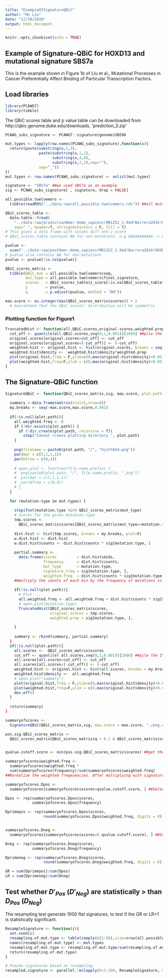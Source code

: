```yaml
---
title: "ExampleOfSignatureQBiC"
author: "Mo Liu"
date: "12/30/2020"
output: html_document
---
```


```r
knitr::opts_chunk$set(echo = TRUE)
```

## Example of Signature-QBiC for HOXD13 and mutational signature SBS7a

This is the example shown in Figure 1b of Liu et al., Mutational Processes in 
Cancer Preferentially Affect Binding of Particular Transcription Factors.

## Load libraries

```r
library(PCAWG7)
library(tibble)
```
The QBiC scores table and p value table can be downloaded
from http://qbic.genome.duke.edu/downloads, 'prediction_3.zip'

```r

PCAWG_subs_signature <- PCAWG7::signature$genome$SBS96

mut.types <- lapply(row.names(PCAWG_subs_signature),function(x){
  return(paste(substring(x,1,3),
               paste(substring(x,1,1),
                     substring(x,4,4),
                     substring(x,3,3),sep=""),
               sep="_"))
})
mut.types <- row.names(PCAWG_subs_signature) <- unlist(mut.types)

signature <- "SBS7a" ##we used SBS7a as an example
sig <- PCAWG_subs_signature[ , signature, drop = FALSE]

all.possible.twelvemers <- 
  tibble(readRDS("../data-raw/all.possible.twelvemers.rds")) ##all mutations based on 11mers

QBiC_scores_table <- 
  data.table::fread(
    "../data-raw/prediction6mer.Homo_sapiens!M01252_1.94d!Barrera2016!HOXD13_I322L_R1.txt.gz",
    sep=" ", header=T, stringsAsFactors = F, fill = T)
# This gives a data frame with colums diff and z_score
# QBiC_scores_table contains NA for non-mutations, e.g AAAAAAAAAAA -> AAAAAAAAAAA

pvalue <- 
  scan("../data-raw/pval6mer.Homo_sapiens!M01252_1.94d!Barrera2016!HOXD13_I322L_R1.csv.gz")
# pvalue also contains NA for non-mutations
pvalue <- pvalue[!is.na(pvalue)]

QBiC_scores_matrix <- 
  tibble(QBiC_mut = all.possible.twelvemers$seq, 
         mut_type = all.possible.twelvemers$final_signature, 
         scores   = QBiC_scores_table$z_score[!is.na(QBiC_scores_table$z_score)],
         p        = pvalue,
         q        = p.adjust(pvalue, method = "BH"))

max.score <- as.integer(max(QBiC_scores_matrix$scores)) + 2
  # Guaranteed that the QBiC scores' distribution will be symmetric
```

### Plotting function for Figure1

```r
TruncatedHist <- function(all.QBiC.scores,original.scores,weighted.prop,mutation.type){
  cut_off <- quantile(all.QBiC.scores,seq(0,1,0.001))[1000] ##pile the 1% tail up
  original.scores[original.scores>cut_off] <- cut_off
  original.scores[original.scores<(-cut_off)] <- (-cut_off)
  weighted.hist <- original.hist <- hist(original.scores, breaks = seq(-max.score,max.score,0.001), plot=F)
  weighted.hist$density <-  weighted.hist$density*weighted.prop
  plot(original.hist,freq = F,ylim=c(0,max(original.hist$density)+0.05),main=paste0("Original ",mutation.type))
  plot(weighted.hist,freq=F,ylim = c(0,max(original.hist$density)+0.05),main=paste0("Weighted ",mutation.type))
}
```


## The Signature-QBiC function

```r

SignatureQBiC <- function(QBiC_scores_matrix,sig, max.score, plot.path = NULL) {
  
  summary <-data.frame(matrix(ncol=5,nrow=0))
  my.breaks <- seq(-max.score,max.score,0.001)
  
  if(!is.null(plot.path)){
    all.weighted.freq <- 0
    if (!dir.exists(plot.path)) {
      if (!dir.create(plot.path, recursive = T))
        stop("Cannot create plotting directory ", plot.path)
    }
    
    png(filename = paste0(plot.path, "/", "hist%03d.png"))
    par(mar = c(3,1,1,1))
    par(mfrow = c(8,4))
    
    # open.plot <- function(file.name.prefix) {
    #  png(paste0(plot.path, "/", file.name.prefix, ".png"))
    #  par(mar = c(3,1,1,1))
    #  par(mfrow = c(8,4))
    # }
  }
  
  for (mutation.type in mut.types) { 
    
    stopifnot(mutation.type %in% QBiC_scores_matrix$mut_type)
    # Scores for the given mutation.type    
    tmp.scores <- 
      QBiC_scores_matrix$scores[QBiC_scores_matrix$mut_type==mutation.type] ##the scores were put into bins
    
    dist.hist <- hist(tmp.scores, breaks = my.breaks, plot=F)
    w.dist.hist <- dist.hist
    w.dist.hist$counts <- dist.hist$counts * sig[mutation.type, ]
    
    partial.summary <- 
      data.frame(scores         = dist.hist$mids,
                 frequency      = dist.hist$counts,
                 mut_type       = mutation.type,
                 signature_freq = sig[mutation.type, ],
                 weighted.freq  = dist.hist$counts * sig[mutation.type, ])
    ##multiply the counts of each bin by the frequency of mutations in a signature
    
    if(!is.null(plot.path)){
      # Plot ...
      all.weighted.freq <- all.weighted.freq + dist.hist$counts * sig[mutation.type, ]
      # open.plot(mutation.type)
      TruncatedHist(QBiC_scores_matrix$scores,
                    original.scores = tmp.scores, 
                    weighted.prop = sig[mutation.type, ],
     
    }
    
    summary <- rbind(summary, partial.summary)
  }
  if(!is.null(plot.path)){
    all.scores <-  QBiC_scores_matrix$scores
    cut_off <- quantile( all.scores,seq(0,1,0.001))[1000] ##pile the 1% tail up
    all.scores[all.scores>cut_off] <- cut_off
    all.scores[all.scores<(-cut_off)] <- (-cut_off)
    weighted.hist <- original.hist <- hist(all.scores, breaks = my.breaks, plot=F)
    weighted.hist$density <-  all.weighted.freq
    # open.plot("summary")
    plot(original.hist,freq = F,ylim=c(0,max(original.hist$density)+0.05),main = "Original Distribution")
    plot(weighted.hist,freq=F,ylim = c(0,max(original.hist$density)+0.05),main = "Weighted Distribution")
    dev.off()
  }
  
  return(summary)
}
```


```r
summaryofscores <- 
  SignatureQBiC(QBiC_scores_matrix,sig, max.score = max.score, "./png.dir") 

pos.sig.QBiC_scores_matrix <- 
  QBiC_scores_matrix[QBiC_scores_matrix$q < 0.1 & QBiC_scores_matrix$scores>0,] #select Dpos


qvalue.cutoff.score <- min(pos.sig.QBiC_scores_matrix$scores) ##get the cutoff of QBiC scores based on BH FDR

summaryofscores$weighted.freq <- 
  summaryofscores$weighted.freq * 
  sum(summaryofscores$frequency)/sum(summaryofscores$weighted.freq)
##Normalize the weighted freqeuencies. After multiplying with signature probability, the weighted frequency is 96 times less than the original frequency. sum(freq) = 96*sum(weighted.freq)

summaryofscores.Dpos <- 
  summaryofscores[summaryofscores$scores>qvalue.cutoff.score, ] ##Select Dpos 

Dpos <- rep(summaryofscores.Dpos$scores, 
            summaryofscores.Dpos$frequency)

Dprimepos <- rep(summaryofscores.Dpos$scores, 
                 round(summaryofscores.Dpos$weighted.freq, digits = 0))


summaryofscores.Dneg <- 
  summaryofscores[summaryofscores$scores<(-qvalue.cutoff.score), ] ##Select Dneg 

Dneg <- rep(summaryofscores.Dneg$scores, 
            summaryofscores.Dneg$frequency)

Dprimeneg <- rep(summaryofscores.Dneg$scores, 
                 round(summaryofscores.Dneg$weighted.freq, digits = 0))

GR = sum(Dprimepos)/sum(Dpos)
LR = sum(Dprimeneg)/sum(Dneg)


```

## Test whether $D'_{Pos}$ ($D'_{Neg}$) are statistically > than $D_{Pos}$ ($D_{Neg}$)

The resampling test generate 1000 flat signatures, to test if the GR or LR>1 is statistically significant.

```r

ResampleSignature <- function(i){
  set.seed(i)
  resampling.of.mut.type <- table(sample(c(1:96),size=nrow(all.possible.twelvemers),replace=T))
  names(resampling.of.mut.type) <- mut.types
  resampling.of.mut.type <- resampling.of.mut.type/sum(resampling.of.mut.type)
  return(resampling.of.mut.type)
}

# Pseudo signatures based on resampling
resampled.signature <- parallel::mclapply(X=1:100, ResampleSignature, mc.cores = 1)

```
